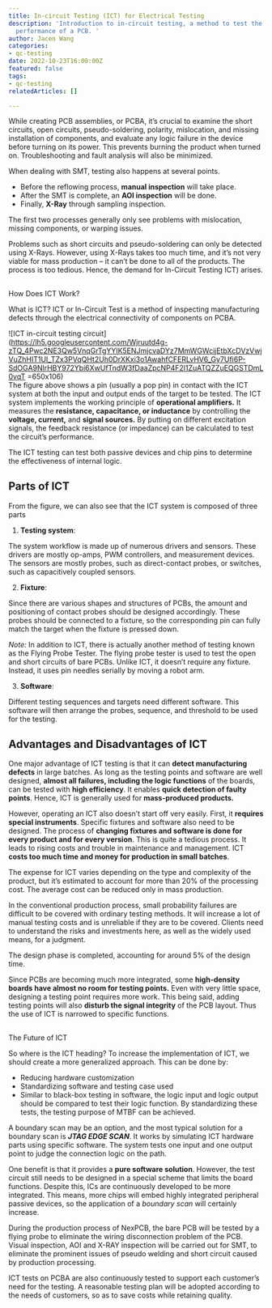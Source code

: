 ```yaml
---
title: In-circuit Testing (ICT) for Electrical Testing
description: 'Introduction to in-circuit testing, a method to test the electrical
  performance of a PCB. '
author: Jacen Wang
categories:
- qc-testing
date: 2022-10-23T16:00:00Z
featured: false
tags:
- qc-testing
relatedArticles: []

---
```

While creating PCB assemblies, or PCBA, it’s crucial to examine the short circuits, open circuits, pseudo-soldering, polarity, mislocation, and missing installation of components, and evaluate any logic failure in the device before turning on its power. This prevents burning the product when turned on. Troubleshooting and fault analysis will also be minimized.

When dealing with SMT, testing also happens at several points.

* Before the reflowing process, **manual inspection** will take place.
* After the SMT is complete, an **AOI inspection** will be done.
* Finally, **X-Ray** through sampling inspection.

The first two processes generally only see problems with mislocation, missing components, or warping issues.

Problems such as short circuits and pseudo-soldering can only be detected using X-Rays. However, using X-Rays takes too much time, and it’s not very viable for mass production – it can’t be done to all of the products. The process is too tedious. Hence, the demand for In-Circuit Testing ICT) arises.

##   
How Does ICT Work?

What is ICT? ICT or In-Circuit Test is a method of inspecting manufacturing defects through the electrical connectivity of components on PCBA.

![ICT in-circuit testing circuit](https://lh5.googleusercontent.com/Wjruutd4g-zTQ_4Pwc2NE3Qw5VnqGrTgYYIK5ENJmjcvaDYz7MmWGWcijEtbXcDVzVwjVuZhHIT1UI_TZx3PVqQHt2Uh0DrXKxi3o1AwahfCFERLvHV6_Gy7Ufi6P-SdOGA9NlrHBY972Ybi6XwUfTndW3fDaaZpcNP4F2l1ZuATQZZuEQGSTDmL0vqT =650x106)  
The figure above shows a pin (usually a pop pin) in contact with the ICT system at both the input and output ends of the target to be tested. The ICT system implements the working principle of **operational amplifiers.** It measures the **resistance, capacitance, or inductance** by controlling the **voltage, current,** and **signal sources.** By putting on different excitation signals, the feedback resistance (or impedance) can be calculated to test the circuit’s performance.

The ICT testing can test both passive devices and chip pins to determine the effectiveness of internal logic.

## Parts of ICT

From the figure, we can also see that the ICT system is composed of three parts

1. **Testing system**:

The system workflow is made up of numerous drivers and sensors. These drivers are mostly op-amps, PWM controllers, and measurement devices. The sensors are mostly probes, such as direct-contact probes, or switches, such as capacitively coupled sensors.

2. **Fixture**:

Since there are various shapes and structures of PCBs, the amount and positioning of contact probes should be designed accordingly. These probes should be connected to a fixture, so the corresponding pin can fully match the target when the fixture is pressed down.

_Note:_ In addition to ICT, there is actually another method of testing known as the Flying Probe Tester. The flying probe tester is used to test the open and short circuits of bare PCBs. Unlike ICT, it doesn’t require any fixture. Instead, it uses pin needles serially by moving a robot arm.

3. **Software**:

Different testing sequences and targets need different software. This software will then arrange the probes, sequence, and threshold to be used for the testing.

## Advantages and Disadvantages of ICT

One major advantage of ICT testing is that it can **detect manufacturing defects** in large batches. As long as the testing points and software are well designed, **almost all failures, including the logic functions** of the boards, can be tested with **high efficiency**. It enables **quick detection of faulty points**. Hence, ICT is generally used for **mass-produced products.**

  
However, operating an ICT also doesn’t start off very easily. First, it **requires special instruments**. Specific fixtures and software also need to be designed. The process of **changing fixtures and software is done for every product and for every version**. This is quite a tedious process. It leads to rising costs and trouble in maintenance and management. ICT **costs too much time and money for production in small batches**.

  
The expense for ICT varies depending on the type and complexity of the product, but it’s estimated to account for more than 20% of the processing cost. The average cost can be reduced only in mass production.

In the conventional production process, small probability failures are difficult to be covered with ordinary testing methods. It will increase a lot of manual testing costs and is unreliable if they are to be covered. Clients need to understand the risks and investments here, as well as the widely used means, for a judgment.

The design phase is completed, accounting for around 5% of the design time.

Since PCBs are becoming much more integrated, some **high-density boards have almost no room for testing points.** Even with very little space, designing a testing point requires more work. This being said, adding testing points will also **disturb the signal integrity** of the PCB layout. Thus the use of ICT is narrowed to specific functions.

##   
The Future of ICT

So where is the ICT heading? To increase the implementation of ICT, we should create a more generalized approach. This can be done by:

* Reducing hardware customization
* Standardizing software and testing case used
* Similar to black-box testing in software, the logic input and logic output should be compared to test their logic function. By standardizing these tests, the testing purpose of MTBF can be achieved.

  
A boundary scan may be an option, and the most typical solution for a boundary scan is **_JTAG EDGE SCAN_**. It works by simulating ICT hardware parts using specific software. The system tests one input and one output point to judge the connection logic on the path.

One benefit is that it provides a **pure software solution**. However, the test circuit still needs to be designed in a special scheme that limits the board functions. Despite this, ICs are continuously developed to be more integrated. This means, more chips will embed highly integrated peripheral passive devices, so the application of a _boundary scan_ will certainly increase.

During the production process of NexPCB, the bare PCB will be tested by a flying probe to eliminate the wiring disconnection problem of the PCB. Visual inspection, AOI and X-RAY inspection will be carried out for SMT, to eliminate the prominent issues of pseudo welding and short circuit caused by production processing.

ICT tests on PCBA are also continuously tested to support each customer’s need for the testing. A reasonable testing plan will be adopted according to the needs of customers, so as to save costs while retaining quality.